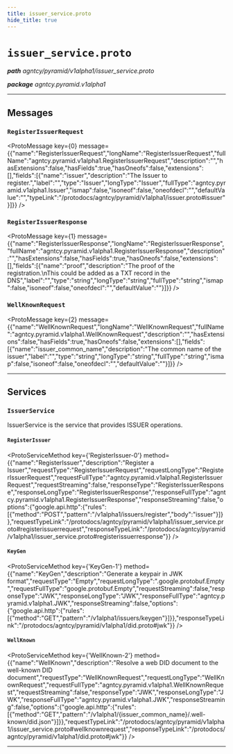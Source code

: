 ```yaml
---
title: issuer_service.proto
hide_title: true
---
```



# `issuer_service.proto`
_**path** agntcy/pyramid/v1alpha1/issuer_service.proto_

_**package** agntcy.pyramid.v1alpha1_



---

## Messages


### `RegisterIssuerRequest`
<ProtoMessage key={0} message={{"name":"RegisterIssuerRequest","longName":"RegisterIssuerRequest","fullName":"agntcy.pyramid.v1alpha1.RegisterIssuerRequest","description":"","hasExtensions":false,"hasFields":true,"hasOneofs":false,"extensions":[],"fields":[{"name":"issuer","description":"The Issuer to register.","label":"","type":"Issuer","longType":"Issuer","fullType":"agntcy.pyramid.v1alpha1.Issuer","ismap":false,"isoneof":false,"oneofdecl":"","defaultValue":"","typeLink":"/protodocs/agntcy/pyramid/v1alpha1/issuer.proto#issuer"}]}} />


### `RegisterIssuerResponse`
<ProtoMessage key={1} message={{"name":"RegisterIssuerResponse","longName":"RegisterIssuerResponse","fullName":"agntcy.pyramid.v1alpha1.RegisterIssuerResponse","description":"","hasExtensions":false,"hasFields":true,"hasOneofs":false,"extensions":[],"fields":[{"name":"proof","description":"The proof of the registration.\nThis could be added as a TXT record in the DNS","label":"","type":"string","longType":"string","fullType":"string","ismap":false,"isoneof":false,"oneofdecl":"","defaultValue":""}]}} />


### `WellKnownRequest`
<ProtoMessage key={2} message={{"name":"WellKnownRequest","longName":"WellKnownRequest","fullName":"agntcy.pyramid.v1alpha1.WellKnownRequest","description":"","hasExtensions":false,"hasFields":true,"hasOneofs":false,"extensions":[],"fields":[{"name":"issuer_common_name","description":"The common name of the issuer","label":"","type":"string","longType":"string","fullType":"string","ismap":false,"isoneof":false,"oneofdecl":"","defaultValue":""}]}} />

---
## Services


### `IssuerService`

IssuerService is the service that provides ISSUER operations.


#### `RegisterIssuer`
<ProtoServiceMethod key={'RegisterIssuer-0'} method={{"name":"RegisterIssuer","description":"Register a Issuer","requestType":"RegisterIssuerRequest","requestLongType":"RegisterIssuerRequest","requestFullType":"agntcy.pyramid.v1alpha1.RegisterIssuerRequest","requestStreaming":false,"responseType":"RegisterIssuerResponse","responseLongType":"RegisterIssuerResponse","responseFullType":"agntcy.pyramid.v1alpha1.RegisterIssuerResponse","responseStreaming":false,"options":{"google.api.http":{"rules":[{"method":"POST","pattern":"/v1alpha1/issuers/register","body":"issuer"}]}},"requestTypeLink":"/protodocs/agntcy/pyramid/v1alpha1/issuer_service.proto#registerissuerrequest","responseTypeLink":"/protodocs/agntcy/pyramid/v1alpha1/issuer_service.proto#registerissuerresponse"}} />


#### `KeyGen`
<ProtoServiceMethod key={'KeyGen-1'} method={{"name":"KeyGen","description":"Generate a keypair in JWK format","requestType":"Empty","requestLongType":".google.protobuf.Empty","requestFullType":"google.protobuf.Empty","requestStreaming":false,"responseType":"JWK","responseLongType":"JWK","responseFullType":"agntcy.pyramid.v1alpha1.JWK","responseStreaming":false,"options":{"google.api.http":{"rules":[{"method":"GET","pattern":"/v1alpha1/issuers/keygen"}]}},"responseTypeLink":"/protodocs/agntcy/pyramid/v1alpha1/did.proto#jwk"}} />


#### `WellKnown`
<ProtoServiceMethod key={'WellKnown-2'} method={{"name":"WellKnown","description":"Resolve a web DID document to the well-known DID document","requestType":"WellKnownRequest","requestLongType":"WellKnownRequest","requestFullType":"agntcy.pyramid.v1alpha1.WellKnownRequest","requestStreaming":false,"responseType":"JWK","responseLongType":"JWK","responseFullType":"agntcy.pyramid.v1alpha1.JWK","responseStreaming":false,"options":{"google.api.http":{"rules":[{"method":"GET","pattern":"/v1alpha1/{issuer_common_name}/.well-known/did.json"}]}},"requestTypeLink":"/protodocs/agntcy/pyramid/v1alpha1/issuer_service.proto#wellknownrequest","responseTypeLink":"/protodocs/agntcy/pyramid/v1alpha1/did.proto#jwk"}} />


---


  